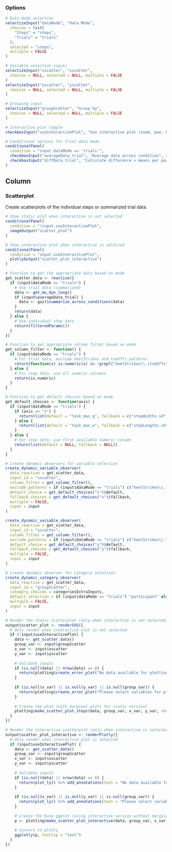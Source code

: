 ### Options
```r
# Data mode selection
selectizeInput("dataMode", "Data Mode",
  choices = list(
    "Steps" = "steps",
    "Trials" = "trials"
  ),
  selected = "steps",
  multiple = FALSE
)

# Variable selection inputs
selectizeInput("xscatter", "xscatter",
  choices = NULL, selected = NULL, multiple = FALSE
)
selectizeInput("yscatter", "yscatter",
  choices = NULL, selected = NULL, multiple = FALSE
)

# Grouping input
selectizeInput("groupScatter", "Group by",
  choices = NULL, selected = NULL, multiple = FALSE
)

# Interactive plot toggle
checkboxInput("useInteractivePlot", "Use interactive plot (zoom, pan, hover)", value = FALSE)

# Conditional options for trial data mode
conditionalPanel(
  condition = "input.dataMode == 'trials'",
  checkboxInput("averageData_trial", "Average data across condition", value = FALSE),
  checkboxInput("diffData_trial", "Calculate difference + means per participant", value = FALSE)
)
```

Column
--------------------------------------------

### Scatterplot  {data-height=1500}
Create scatterplots of the individual steps or summarized trial data.

```r
# Show static plot when interactive is not selected
conditionalPanel(
  condition = "!input.useInteractivePlot",
  imageOutput("scatter_plot")
)
```

```r
# Show interactive plot when interactive is selected
conditionalPanel(
  condition = "input.useInteractivePlot",
  plotlyOutput("scatter_plot_interactive")
)
```

```r
# Function to get the appropriate data based on mode
get_scatter_data <- reactive({
  if (input$dataMode == "trials") {
    # Use trial data (summarized)
    data <- get_mu_dyn_long()
    if (input$averageData_trial) {
      data <- gait$summarize_across_conditions(data)
    }
    return(data)
  } else {
    # Use individual step data
    return(filteredParams())
  }
})

# Function to get appropriate column filter based on mode
get_column_filter <- function() {
  if (input$dataMode == "trials") {
    # For trial data, exclude heelStrikes and toeOffs patterns
    return(function(x) is.numeric(x) && !grepl("heelStrikes\\.|toeOffs\\.", x))
  } else {
    # For step data, use all numeric columns
    return(is.numeric)
  }
}

# Function to get default choices based on mode
get_default_choices <- function(axis) {
  if (input$dataMode == "trials") {
    if (axis == "x") {
      return(list(default = "task_max_q", fallback = c("stepWidths.sd", "stepLengths.sd")))
    } else {
      return(list(default = "task_max_e", fallback = c("stepLengths.sd", "stepWidths.sd")))
    }
  } else {
    # For step data, use first available numeric column
    return(list(default = NULL, fallback = NULL))
  }
}

# Create dynamic observers for variable selection
create_dynamic_variable_observer(
  data_reactive = get_scatter_data,
  input_id = "xscatter",
  column_filter = get_column_filter(),
  exclude_patterns = if (input$dataMode == "trials") c("heelStrikes\\.", "toeOffs\\.") else NULL,
  default_choice = get_default_choices("x")$default,
  fallback_choices = get_default_choices("x")$fallback,
  multiple = FALSE,
  input = input
)

create_dynamic_variable_observer(
  data_reactive = get_scatter_data,
  input_id = "yscatter",
  column_filter = get_column_filter(),
  exclude_patterns = if (input$dataMode == "trials") c("heelStrikes\\.", "toeOffs\\.") else NULL,
  default_choice = get_default_choices("y")$default,
  fallback_choices = get_default_choices("y")$fallback,
  multiple = FALSE,
  input = input
)

# Create dynamic observer for category selection
create_dynamic_category_observer(
  data_reactive = get_scatter_data,
  input_id = "groupScatter",
  category_choices = categoriesExtraInputs,
  default_selection = if (input$dataMode == "trials") "participant" else categoriesExtraInputs[1],
  multiple = FALSE,
  input = input
)

# Render the static scatterplot (only when interactive is not selected)
output$scatter_plot <- renderSVG({ 
  # Only render when interactive plot is not selected
  if (!input$useInteractivePlot) {
    data <- get_scatter_data()
    group_var <- input$groupScatter
    x_var <- input$xscatter
    y_var <- input$yscatter
    
    # Validate inputs
    if (is.null(data) || nrow(data) == 0) {
      return(plotting$create_error_plot("No data available for plotting"))
    }
    
    if (is.null(x_var) || is.null(y_var) || is.null(group_var)) {
      return(plotting$create_error_plot("Please select variables for plotting"))
    }
    
    # Create the plot (with marginal plots for static version)
    plotting$make_scatter_plot_steps(data, group_var, x_var, y_var, show_legend = TRUE, baseSize = input$baseSize)
  }
})

# Render the interactive scatterplot (only when interactive is selected)
output$scatter_plot_interactive <- renderPlotly({
  # Only render when interactive plot is selected
  if (input$useInteractivePlot) {
    data <- get_scatter_data()
    group_var <- input$groupScatter
    x_var <- input$xscatter
    y_var <- input$yscatter
    
    # Validate inputs
    if (is.null(data) || nrow(data) == 0) {
      return(plot_ly() %>% add_annotations(text = "No data available for plotting", showarrow = FALSE))
    }
    
    if (is.null(x_var) || is.null(y_var) || is.null(group_var)) {
      return(plot_ly() %>% add_annotations(text = "Please select variables for plotting", showarrow = FALSE))
    }
    
    # Create the base ggplot (using interactive version without marginal plots)
    p <- plotting$make_scatter_plot_interactive(data, group_var, x_var, y_var, show_legend = TRUE, baseSize = input$baseSize)
    
    # Convert to plotly
    ggplotly(p, tooltip = "text")
  }
})
```